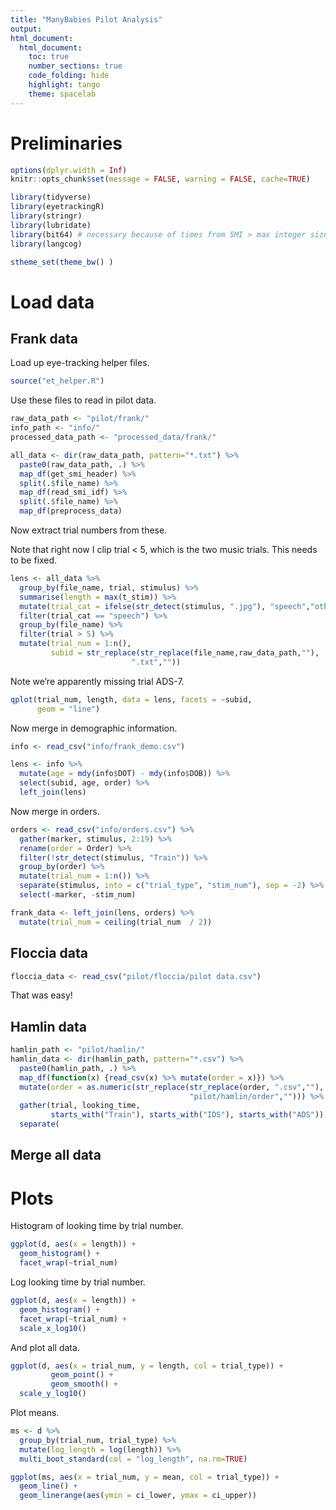 ```yaml
---
title: "ManyBabies Pilot Analysis"
output:
html_document:
  html_document:
    toc: true
    number_sections: true
    code_folding: hide
    highlight: tango
    theme: spacelab
---
```


# Preliminaries

```r
options(dplyr.width = Inf)
knitr::opts_chunk$set(message = FALSE, warning = FALSE, cache=TRUE)

library(tidyverse)
library(eyetrackingR)
library(stringr)
library(lubridate)
library(bit64) # necessary because of times from SMI > max integer size
library(langcog)

stheme_set(theme_bw() )
```

# Load data

## Frank data

Load up eye-tracking helper files. 

```r
source("et_helper.R")
```

Use these files to read in pilot data. 

```r
raw_data_path <- "pilot/frank/"
info_path <- "info/"
processed_data_path <- "processed_data/frank/"

all_data <- dir(raw_data_path, pattern="*.txt") %>%
  paste0(raw_data_path, .) %>%
  map_df(get_smi_header) %>% 
  split(.$file_name) %>%
  map_df(read_smi_idf) %>%
  split(.$file_name) %>%
  map_df(preprocess_data) 
```

Now extract trial numbers from these.

Note that right now I clip trial < 5, which is the two music trials. This needs to be fixed. 

```r
lens <- all_data %>% 
  group_by(file_name, trial, stimulus) %>%
  summarise(length = max(t_stim)) %>%
  mutate(trial_cat = ifelse(str_detect(stimulus, ".jpg"), "speech","other")) %>%
  filter(trial_cat == "speech") %>%
  group_by(file_name) %>%
  filter(trial > 5) %>%
  mutate(trial_num = 1:n(), 
         subid = str_replace(str_replace(file_name,raw_data_path,""),
                           ".txt","")) 
```

Note we're apparently missing trial ADS-7. 

```r
qplot(trial_num, length, data = lens, facets = ~subid, 
      geom = "line")
```

Now merge in demographic information. 

```r
info <- read_csv("info/frank_demo.csv")

lens <- info %>% 
  mutate(age = mdy(info$DOT) - mdy(info$DOB)) %>%
  select(subid, age, order) %>%
  left_join(lens)
```

Now merge in orders. 

```r
orders <- read_csv("info/orders.csv") %>%
  gather(marker, stimulus, 2:19) %>%
  rename(order = Order) %>%
  filter(!str_detect(stimulus, "Train")) %>% 
  group_by(order) %>%
  mutate(trial_num = 1:n()) %>%
  separate(stimulus, into = c("trial_type", "stim_num"), sep = -2) %>%
  select(-marker, -stim_num)

frank_data <- left_join(lens, orders) %>%
  mutate(trial_num = ceiling(trial_num  / 2))
```

## Floccia data

```r
floccia_data <- read_csv("pilot/floccia/pilot data.csv")
```

That was easy!

## Hamlin data

```r
hamlin_path <- "pilot/hamlin/"
hamlin_data <- dir(hamlin_path, pattern="*.csv") %>%
  paste0(hamlin_path, .) %>%
  map_df(function(x) {read_csv(x) %>% mutate(order = x)}) %>%
  mutate(order = as.numeric(str_replace(str_replace(order, ".csv",""),
                                        "pilot/hamlin/order",""))) %>%
  gather(trial, looking_time, 
         starts_with("Train"), starts_with("IDS"), starts_with("ADS")) %>%
  separate(
```

## Merge all data 



# Plots

Histogram of looking time by trial number. 

```r
ggplot(d, aes(x = length)) + 
  geom_histogram() + 
  facet_wrap(~trial_num)
```

Log looking time by trial number. 

```r
ggplot(d, aes(x = length)) + 
  geom_histogram() + 
  facet_wrap(~trial_num) + 
  scale_x_log10()
```

And plot all data.

```r
ggplot(d, aes(x = trial_num, y = length, col = trial_type)) + 
         geom_point() + 
         geom_smooth() + 
  scale_y_log10()
```

Plot means. 

```r
ms <- d %>%
  group_by(trial_num, trial_type) %>%
  mutate(log_length = log(length)) %>%
  multi_boot_standard(col = "log_length", na.rm=TRUE)

ggplot(ms, aes(x = trial_num, y = mean, col = trial_type)) + 
  geom_line() + 
  geom_linerange(aes(ymin = ci_lower, ymax = ci_upper)) 
```

